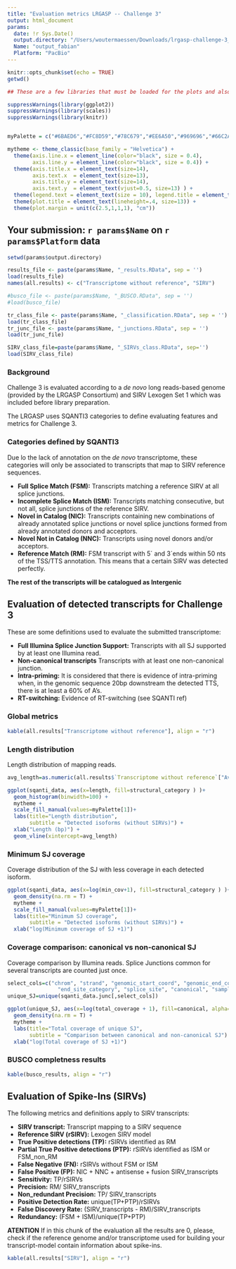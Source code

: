 ```yaml
---
title: "Evaluation metrics LRGASP -- Challenge 3"
output: html_document
params:
  date: !r Sys.Date()
  output.directory: "/Users/woutermaessen/Downloads/lrgasp-challenge-3_benchmarking_workflow-main/lrgasp-challenge-3_full_data/output_fabian/rna_Rdata/"  #folder where the evaluation output will be saved
  Name: "output_fabian"
  Platform: "PacBio"
---
```


```r
knitr::opts_chunk$set(echo = TRUE)
getwd()
```

```r
## These are a few libraries that must be loaded for the plots and also a couple of variables to make them "nice"

suppressWarnings(library(ggplot2))
suppressWarnings(library(scales))
suppressWarnings(library(knitr))


myPalette = c("#6BAED6","#FC8D59","#78C679","#EE6A50","#969696","#66C2A4", "goldenrod1", "darksalmon", "#41B6C4","tomato3", "#FE9929")

mytheme <- theme_classic(base_family = "Helvetica") +
  theme(axis.line.x = element_line(color="black", size = 0.4),
        axis.line.y = element_line(color="black", size = 0.4)) +
  theme(axis.title.x = element_text(size=14),
        axis.text.x  = element_text(size=13),
        axis.title.y = element_text(size=14),
        axis.text.y  = element_text(vjust=0.5, size=13) ) +
  theme(legend.text = element_text(size = 10), legend.title = element_text(size=11), legend.key.size = unit(0.5, "cm")) +
  theme(plot.title = element_text(lineheight=.4, size=13)) +
  theme(plot.margin = unit(c(2.5,1,1,1), "cm")) 

```

## Your submission: `r params$Name` on `r params$Platform` data

```r
setwd(params$output.directory)

results_file <- paste(params$Name, "_results.RData", sep = '')
load(results_file)
names(all.results) <- c("Transcriptome without reference", "SIRV")

#busco_file <- paste(params$Name, "_BUSCO.RData", sep = '')
#load(busco_file)

tr_class_file <- paste(params$Name, "_classification.RData", sep = '')
load(tr_class_file)
tr_junc_file <- paste(params$Name, "_junctions.RData", sep = '')
load(tr_junc_file)

SIRV_class_file=paste(params$Name, "_SIRVs_class.RData", sep='')
load(SIRV_class_file)

``` 


### Background

Challenge 3 is evaluated according to a *de novo* long reads-based genome (provided by the LRGASP Consortium) and SIRV Lexogen Set 1 which was included before library preparation.

The LRGASP uses SQANTI3 categories to define evaluating features and metrics for Challenge 3.

### Categories defined by SQANTI3

Due lo the lack of annotation on the *de novo* transcriptome, these categories will only be associated to transcripts that map to SIRV reference sequences. 

- **Full Splice Match (FSM):** Transcripts matching a reference SIRV at all splice junctions.
- **Incomplete Splice Match (ISM):** Transcripts matching consecutive, but not all, splice junctions of the reference SIRV.
- **Novel in Catalog (NIC):**	Transcripts containing new combinations of already annotated splice junctions or novel splice junctions formed from already annotated donors and acceptors. 
- **Novel Not in Catalog (NNC):**	Transcripts using novel donors and/or acceptors.
- **Reference Match (RM):**	FSM transcript with 5´ and 3´ends within 50 nts of the TSS/TTS annotation. This means that a certain SIRV was detected perfectly.

**The rest of the transcripts will be catalogued as Intergenic**

## Evaluation of detected transcripts for Challenge 3  {.tabset .tabset-pills}

These are some definitions used to evaluate the submitted transcriptome:

- **Full Illumina Splice Junction Support:**	Transcripts with all SJ supported by at least one Illumina read.
- **Non-canonical transcripts**	Transcripts with at least one non-canonical junction.
- **Intra-priming:**	It is considered that there is evidence of intra-priming when, in the genomic sequence 20bp downstream the detected TTS, there is at least a 60% of A's.
- **RT-switching:**	Evidence of RT-switching (see SQANTI ref)

### Global metrics

```r
kable(all.results["Transcriptome without reference"], align = "r")

```

### Length distribution

Length distribution of mapping reads.

```r
avg_length=as.numeric(all.results$`Transcriptome without reference`["Average length", "Absolute value"])

ggplot(sqanti_data, aes(x=length, fill=structural_category ) )+
  geom_histogram(binwidth=100) +
  mytheme +
  scale_fill_manual(values=myPalette[1])+
  labs(title="Length distribution",
       subtitle = "Detected isoforms (without SIRVs)") +
  xlab("Length (bp)") +
  geom_vline(xintercept=avg_length)

```

### Minimum SJ coverage

Coverage distribution of the SJ with less coverage in each detected isoform.  

```r
ggplot(sqanti_data, aes(x=log(min_cov+1), fill=structural_category ) )+
  geom_density(na.rm = T) +
  mytheme +
  scale_fill_manual(values=myPalette[1])+
  labs(title="Minimum SJ coverage",
       subtitle = "Detected isoforms (without SIRVs)") +
  xlab("log(Minimum coverage of SJ +1)")

```

### Coverage comparison: canonical vs non-canonical SJ

Coverage comparison by Illumina reads. Splice Junctions common for several transcripts are counted just once.

```r
select_cols=c("chrom", "strand", "genomic_start_coord", "genomic_end_coord", "junction_category", "start_site_category", 
                "end_site_category", "splice_site", "canonical", "sample_with_cov", "total_coverage")
unique_SJ=unique(sqanti_data.junc[,select_cols])

ggplot(unique_SJ, aes(x=log(total_coverage + 1), fill=canonical, alpha=0.75))+
  geom_density(na.rm = T) +
  mytheme +
  labs(title="Total coverage of unique SJ",
       subtitle = "Comparison between canonical and non-canonical SJ") +
  xlab("log(Total coverage of SJ +1)")

```

### BUSCO completness results

```r
kable(busco_results, align = "r")

```

## Evaluation of Spike-Ins (SIRVs) 

The following metrics and definitions apply to SIRV transcripts:

- **SIRV transcript:**	Transcript mapping to a SIRV sequence
- **Reference SIRV (rSIRV):**	Lexogen SIRV model
- **True Positive detections (TP):**	rSIRVs identified as RM 
- **Partial True Positive detections (PTP):**	rSIRVs identified as ISM or FSM_non_RM
- **False Negative (FN):**	rSIRVs without FSM or ISM
- **False Positive (FP):**	NIC + NNC + antisense + fusion SIRV_transcripts
- **Sensitivity:**	TP/rSIRVs
- **Precision:**	RM/ SIRV_transcripts
- **Non_redundant Precision:**	TP/ SIRV_transcripts
- **Positive Detection Rate:**	unique(TP+PTP)/rSIRVs
- **False Discovery Rate:**	(SIRV_transcripts - RM)/SIRV_transcripts
- **Redundancy:**	(FSM + ISM)/unique(TP+PTP)

**ATENTION**
If in this chunk of the evaluation all the results are 0, please, check if the reference genome and/or transcriptome used for building your transcript-model  contain information about spike-ins.


```r
kable(all.results["SIRV"], align = "r")

```


